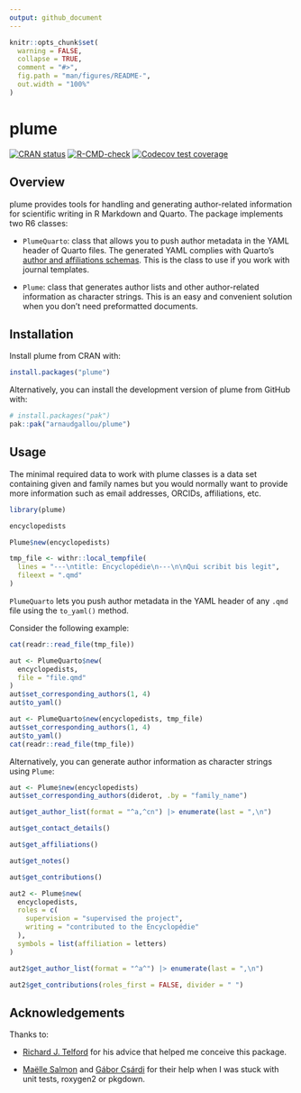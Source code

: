```yaml
---
output: github_document
---
```


<!-- README.md is generated from README.Rmd. Please edit that file -->

```r
knitr::opts_chunk$set(
  warning = FALSE,
  collapse = TRUE,
  comment = "#>",
  fig.path = "man/figures/README-",
  out.width = "100%"
)
```

# plume

<!-- badges: start -->
[![CRAN status](https://www.r-pkg.org/badges/version/plume)](https://CRAN.R-project.org/package=plume)
[![R-CMD-check](https://github.com/arnaudgallou/plume/actions/workflows/R-CMD-check.yaml/badge.svg)](https://github.com/arnaudgallou/plume/actions/workflows/R-CMD-check.yaml)
[![Codecov test coverage](https://codecov.io/gh/arnaudgallou/plume/branch/main/graph/badge.svg)](https://app.codecov.io/gh/arnaudgallou/plume?branch=main)
<!-- badges: end -->

## Overview

plume provides tools for handling and generating author-related information for scientific writing in R Markdown and Quarto. The package implements two R6 classes:

- `PlumeQuarto`: class that allows you to push author metadata in the YAML header of Quarto files. The generated YAML complies with Quarto's [author and affiliations schemas](https://quarto.org/docs/journals/authors.html). This is the class to use if you work with journal templates.

- `Plume`: class that generates author lists and other author-related information as character strings. This is an easy and convenient solution when you don't need preformatted documents.

## Installation

Install plume from CRAN with:

```r
install.packages("plume")
```

Alternatively, you can install the development version of plume from GitHub with:

```r
# install.packages("pak")
pak::pak("arnaudgallou/plume")
```

## Usage

The minimal required data to work with plume classes is a data set containing given and family names but you would normally want to provide more information such as email addresses, ORCIDs, affiliations, etc.

```r
library(plume)

encyclopedists

Plume$new(encyclopedists)
```

```r
tmp_file <- withr::local_tempfile(
  lines = "---\ntitle: Encyclopédie\n---\n\nQui scribit bis legit",
  fileext = ".qmd"
)
```

`PlumeQuarto` lets you push author metadata in the YAML header of any `.qmd` file using the `to_yaml()` method.

Consider the following example:

```r
cat(readr::read_file(tmp_file))
```

```r
aut <- PlumeQuarto$new(
  encyclopedists,
  file = "file.qmd"
)
aut$set_corresponding_authors(1, 4)
aut$to_yaml()
```

```r
aut <- PlumeQuarto$new(encyclopedists, tmp_file)
aut$set_corresponding_authors(1, 4)
aut$to_yaml()
cat(readr::read_file(tmp_file))
```

Alternatively, you can generate author information as character strings using `Plume`:

```r
aut <- Plume$new(encyclopedists)
aut$set_corresponding_authors(diderot, .by = "family_name")

aut$get_author_list(format = "^a,^cn") |> enumerate(last = ",\n")

aut$get_contact_details()

aut$get_affiliations()

aut$get_notes()

aut$get_contributions()

aut2 <- Plume$new(
  encyclopedists,
  roles = c(
    supervision = "supervised the project",
    writing = "contributed to the Encyclopédie"
  ),
  symbols = list(affiliation = letters)
)

aut2$get_author_list(format = "^a^") |> enumerate(last = ",\n")

aut2$get_contributions(roles_first = FALSE, divider = " ")
```

## Acknowledgements

Thanks to:

* [Richard J. Telford](https://github.com/richardjtelford) for his advice that helped me conceive this package.

* [Maëlle Salmon](https://github.com/maelle) and [Gábor Csárdi](https://github.com/gaborcsardi) for their help when I was stuck with unit tests, roxygen2 or pkgdown.
